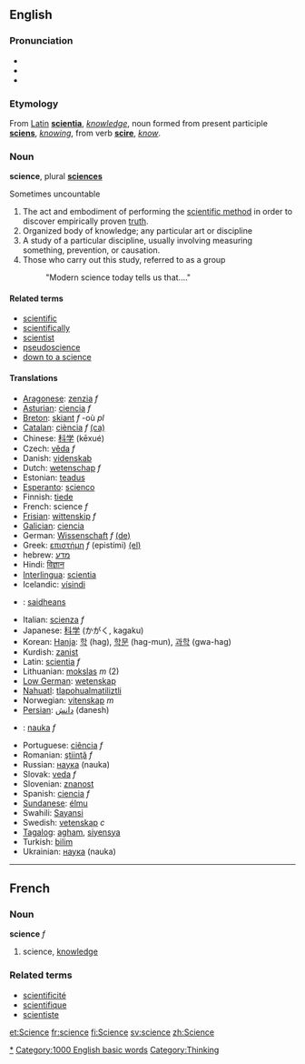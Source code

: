 ==English==
{{wikipedia}}
===Pronunciation===
*{{IPA|/ˈsaɪəns/ ''or'' /ˈsaɪɛns/}}
*{{audio|en-us-science.ogg|Audio (US)}}
*{{audio|en-ca-science.ogg|Audio (CA)}}

===Etymology===

From [[Latin]] '''[[scientia]]''', ''[[knowledge]]'', noun formed from present participle '''[[sciens]]''', ''[[knowing]]'', from verb '''[[scire]]''', ''[[know]]''.

===Noun===
'''science''', plural '''[[sciences]]'''

Sometimes uncountable

#The act and embodiment of performing the [[scientific method]] in order to discover empirically proven [[truth]].
#Organized body of knowledge; any particular art or discipline
#A study of a particular discipline, usually involving measuring something, prevention, or causation.
#Those who carry out this study, referred to as a group
#: "Modern science today tells us that...."

====Related terms====
*[[scientific]]
*[[scientifically]]
*[[scientist]]
*[[pseudoscience]]
*[[down to a science]]

====Translations====
*[[Aragonese]]: [[zenzia]] ''f''
*[[Asturian]]: [[ciencia]] ''f''
*[[Breton]]: [[skiant]] ''f'' -où ''pl''
*[[Catalan]]: [[ciència]] ''f'' [[:ca:ciència|(ca)]]
*Chinese: [[科学]] (kēxué)
*Czech: [[věda]] ''f''
*Danish: [[videnskab]]
*Dutch: [[wetenschap]] ''f''
*Estonian: [[teadus]]
*[[Esperanto]]: [[scienco]]
*Finnish: [[tiede]]
*French: science ''f''
*[[Frisian]]: [[wittenskip]] ''f''
*[[Galician]]: [[ciencia]]
*German: [[Wissenschaft]] ''f'' [[:de:Wissenschaft|(de)]] 
*Greek: [[επιστήμη]] ''f'' (epistími) [[:el:Επιστήμη|(el)]]
*hebrew: [[מדע]]
*Hindi: [[विज्ञान]]
*[[Interlingua]]: [[scientia]]
*Icelandic: [[vísindi]]
*{{ga}}: [[saidheans]]
*Italian: [[scienza]] ''f''
*Japanese: [[科学]] (かがく, kagaku)
*Korean: [[Hanja]]: [[학]] (hag), [[학문]] (hag-mun), [[과학]] (gwa-hag)
*Kurdish: [[zanist]]
*Latin: [[scientia]] ''f''
*Lithuanian: [[mokslas]] ''m'' (2)
*[[Low German]]: [[wetenskap]]
*[[Nahuatl]]: [[tlapohualmatiliztli]]
*Norwegian: [[vitenskap]] ''m''
*[[Persian]]: [[دانش]] (danesh)
*{{pl}}: [[nauka]] ''f''
*Portuguese: [[ciência]] ''f''
*Romanian: [[ştiinţă]] ''f''
*Russian: [[наука]] (nauka)
*Slovak: [[veda]] ''f''
*Slovenian: [[znanost]]
*Spanish: [[ciencia]] ''f''
*[[Sundanese]]: [[élmu]]
*Swahili: [[Sayansi]]
*Swedish: [[vetenskap]] ''c''
*[[Tagalog]]: [[agham]], [[siyensya]]
*Turkish: [[bilim]]
*Ukrainian: [[наука]] (nauka)

----

==French==
===Noun===
'''science''' ''f''

# science, [[knowledge]]

===Related terms===
*[[scientificité]]
*[[scientifique]]
*[[scientiste]]

[[Category:Science|*]]
[[Category:1000 English basic words]]
[[Category:Thinking]]

[[et:Science]]
[[fr:science]]
[[fi:Science]]
[[sv:science]]
[[zh:Science]]